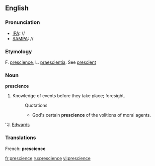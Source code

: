 ==English==

===Pronunciation===
*[[IPA]]: //
*[[SAMPA]]: //
===Etymology===
F. [[prescience]], L. [[praescientia]]. See [[prescient]]

===Noun===
'''prescience'''

#Knowledge of events before they take place; foresight.
#:Quotations
#:*God's certain '''prescience''' of the volitions of moral agents.
''J. [[Edwards]]
===Translations===
French: '''prescience'''

[[fr:prescience]]
[[ru:prescience]]
[[vi:prescience]]